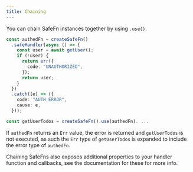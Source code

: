```yaml
---
title: Chaining
---
```


You can chain SafeFn instances together by using `.use()`.

```ts
const authedFn = createSafeFn()
  .safeHandler(async () => {
    const user = await getUser();
    if (!user) {
      return err({
        code: "UNAUTHORIZED",
      });
      return user;
    }
  })
  .catch((e) => ({
    code: "AUTH_ERROR",
    cause: e,
  }));

const getUserTodos = createSafeFn().use(authedFn). ...
```

If `authedFn` returns an `Err` value, the error is returned and `getUserTodos` is not executed, as such the `Err` type of `getUserTodos` is expanded to include the error type of `authedFn`.

Chaining SafeFns also exposes additional properties to your handler function and callbacks, see the documentation for these for more info.
